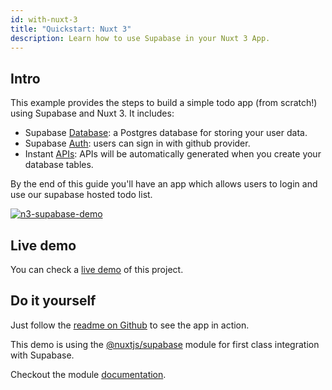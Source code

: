 ```yaml
---
id: with-nuxt-3
title: "Quickstart: Nuxt 3"
description: Learn how to use Supabase in your Nuxt 3 App.
---
```


## Intro 

This example provides the steps to build a simple todo app (from scratch!) using Supabase and Nuxt 3. It includes:

- Supabase [Database](/docs/guides/database): a Postgres database for storing your user data.
- Supabase [Auth](/docs/guides/auth): users can sign in with github provider.
- Instant [APIs](/docs/guides/api): APIs will be automatically generated when you create your database tables.

By the end of this guide you'll have an app which allows users to login and use our supabase hosted todo list.

[![n3-supabase-demo](https://user-images.githubusercontent.com/904724/160422461-8f87500a-8dec-4413-86b2-ba04e1b2d17b.png)](https://n3-supabase.netlify.app)

## Live demo

You can check a [live demo](https://n3-supabase.netlify.app) of this project.

## Do it yourself


Just follow the [readme on Github](https://github.com/nuxt-community/supabase-module/tree/main/demo#todo-list-example-using-supabase-and-nuxt-3) to see the app in action.

This demo is using the [@nuxtjs/supabase](https://github.com/nuxt-community/supabase-module) module for first class integration with Supabase.

Checkout the module [documentation](https://supabase.nuxtjs.org/).




